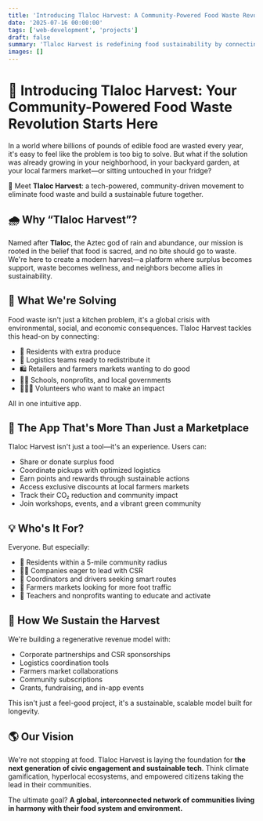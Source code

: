 ```yaml
---
title: 'Introducing Tlaloc Harvest: A Community-Powered Food Waste Revolution'
date: '2025-07-16 00:00:00'
tags: ['web-development', 'projects']
draft: false
summary: 'Tlaloc Harvest is redefining food sustainability by connecting communities, businesses, and volunteers through a gamified, tech-powered platform that reduces food waste and builds social impact.'
images: []
---
```


# 🌿 Introducing Tlaloc Harvest: Your Community-Powered Food Waste Revolution Starts Here

In a world where billions of pounds of edible food are wasted every year, it's easy to feel like the problem is too big to solve. But what if the solution was already growing in your neighborhood, in your backyard garden, at your local farmers market—or sitting untouched in your fridge?

🚀 Meet **Tlaloc Harvest**: a tech-powered, community-driven movement to eliminate food waste and build a sustainable future together.

## 🌧 Why “Tlaloc Harvest”?

Named after **Tlaloc**, the Aztec god of rain and abundance, our mission is rooted in the belief that food is sacred, and no bite should go to waste. We're here to create a modern harvest—a platform where surplus becomes support, waste becomes wellness, and neighbors become allies in sustainability.

## 🧩 What We're Solving

Food waste isn't just a kitchen problem, it's a global crisis with environmental, social, and economic consequences. Tlaloc Harvest tackles this head-on by connecting:

- 🌱 Residents with extra produce  
- 🚛 Logistics teams ready to redistribute it  
- 🛍️ Retailers and farmers markets wanting to do good  
- 🧑‍🏫 Schools, nonprofits, and local governments  
- 🧑‍🤝‍🧑 Volunteers who want to make an impact  

All in one intuitive app.

## 📱 The App That's More Than Just a Marketplace

Tlaloc Harvest isn't just a tool—it's an experience. Users can:

- Share or donate surplus food  
- Coordinate pickups with optimized logistics  
- Earn points and rewards through sustainable actions  
- Access exclusive discounts at local farmers markets  
- Track their CO₂ reduction and community impact  
- Join workshops, events, and a vibrant green community  

## 💡 Who's It For?

Everyone. But especially:

- 🌇 Residents within a 5-mile community radius  
- 🧑‍💼 Companies eager to lead with CSR  
- 🚚 Coordinators and drivers seeking smart routes  
- 🌽 Farmers markets looking for more foot traffic  
- 🧒 Teachers and nonprofits wanting to educate and activate  

## 💸 How We Sustain the Harvest

We're building a regenerative revenue model with:

- Corporate partnerships and CSR sponsorships  
- Logistics coordination tools  
- Farmers market collaborations  
- Community subscriptions  
- Grants, fundraising, and in-app events  

This isn't just a feel-good project, it's a sustainable, scalable model built for longevity.

## 🌎 Our Vision

We're not stopping at food. Tlaloc Harvest is laying the foundation for **the next generation of civic engagement and sustainable tech**. Think climate gamification, hyperlocal ecosystems, and empowered citizens taking the lead in their communities.

The ultimate goal? **A global, interconnected network of communities living in harmony with their food system and environment.**

